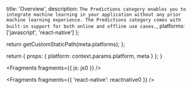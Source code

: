 
  title: 'Overview',
  description: `The Predictions category enables you to integrate machine learning in your application without any prior machine learning experience. The Predictions category comes with built-in support for both online and offline use cases.`,
  platforms: ['javascript', 'react-native']
};

  return getCustomStaticPath(meta.platforms);
};

  return {
    props: {
      platform: context.params.platform,
      meta
    }
  };
}


<Fragments fragments={{ js: js0 }} />


<Fragments fragments={{ 'react-native': reactnative0 }} />
